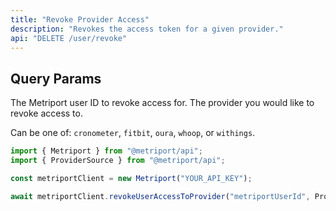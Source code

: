 ```yaml
---
title: "Revoke Provider Access"
description: "Revokes the access token for a given provider."
api: "DELETE /user/revoke"
---
```


## Query Params

<ParamField query="userId" type="string" required>
  The Metriport user ID to revoke access for.
</ParamField>

<ParamField query="provider" type="string" required>
  The provider you would like to revoke access to.

  Can be one of: `cronometer`, `fitbit`, `oura`, `whoop`, or `withings`.
</ParamField>

<ResponseExample>

```javascript Metriport SDK
import { Metriport } from "@metriport/api";
import { ProviderSource } from "@metriport/api";

const metriportClient = new Metriport("YOUR_API_KEY");

await metriportClient.revokeUserAccessToProvider("metriportUserId", ProviderSource.fitbit);
```

</ResponseExample>

